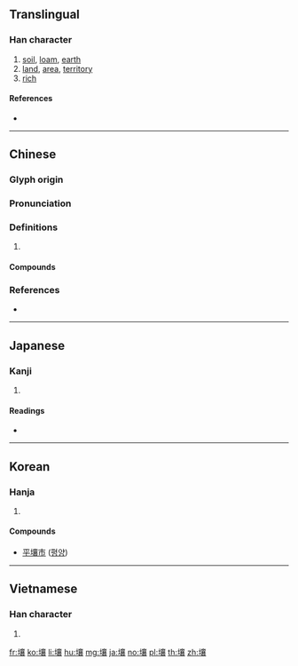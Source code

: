 {{character info/new}}
{{also|壌}}

==Translingual==
{{ja-forms|[[壌]]|壤|壤}}

===Han character===
{{Han char|rn=32|rad=土|as=17|sn=20|four=40132|canj=GYRV|ids=⿰土襄}}

# [[soil]], [[loam]], [[earth]]
# [[land]], [[area]], [[territory]]
# [[rich]]{{rfv-sense|lang=mul}}

====References====
* {{Han ref|kx=0242.170|dkj=05608|dj=0482.130|hdz=10501.110|uh=58E4|ud=22756|bh=C45B|bd=50267}}

----

==Chinese==
{{zh-forms}}

===Glyph origin===
{{Han etym}}

===Pronunciation===
{{zh-pron
|m=rǎng
|c=joeng6,joeng5
|mn=kh:jióng/qz,tp,xm:lióng/twvk,zz:jiáng
|mc=y
|oc=y
|cat=
}}

===Definitions===
{{zh-hanzi}}

# {{rfdef|zh}}

====Compounds====
{{zh-der|僻壤|僻壤窮鄉|判如天壤|土壤|土壤保持|土壤學|土壤汙染|土壤沖蝕|土壤細流|墳壤|壤土|壤地|壤壤|壤子|壤父|天壤|天壤之判|天壤之別|天壤王郎|封壤|平壤|息壤|接壤|擊壤|擊壤歌|擊壤鼓腹|朽壤|泉壤|浩壤|熙熙壤壤|皋壤|穹壤|窮山僻壤|窮鄉僻壤|糞壤|糞壤窟室|紅壤|膏壤|蓋壤|豐壤|迥隔霄壤|遐方絕壤|霄壤|霄壤之別|霄壤之殊|黃壤|鼠壤}}

===References===
* {{R:yue:Hanzi}}

----

==Japanese==
{{ja-kanji forms|壌|壤}}

===Kanji===
{{ja-kanji|grade=|rs=土17|style=ky|shin=壌}}

# {{defn|lang=ja|sort=土17}}

====Readings====
* {{ja-readings|on=[[じょう]] (jō)|kun=[[つち]] (tsuchi)}}

----

==Korean==

===Hanja===
{{ko-hanja|hangeul=양|rv=yang|mr=yang}}

# {{defn|lang=ko|sort=土17}}

====Compounds====
* [[平壤市]] ([[평양]])

----

==Vietnamese==

===Han character===
{{vi-hantu|[[nhưỡng]]|rs=土17}}

# {{defn|lang=vi|sort=土17}}

[[fr:壤]]
[[ko:壤]]
[[li:壤]]
[[hu:壤]]
[[mg:壤]]
[[ja:壤]]
[[no:壤]]
[[pl:壤]]
[[th:壤]]
[[zh:壤]]
